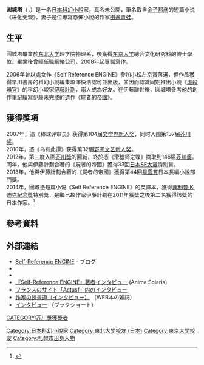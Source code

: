 {{blpsources|time=2019-01-18T03:39:11+00:00}}
{{expand Japanese|time=2019-01-18T03:39:11+00:00}}
{{Infobox writer
| name = 圓城塔
| image =
| caption =
| birth_date = {{birth date|1972|9|15|df=y}}
| birth_place ={{JAP}}[[北海道|北海道]][[札幌市|札幌市]]
| death_date = 
| death_place = 
| occupation = [[小說家|小說家]]
| genre = [[科幻小說|科幻小說]]
| movement =
| notableworks = 烏有此譚（2009年）<br />滑稽师之蝶（2011年）
| influences =
| influenced =
| website =
}}
'''圓城塔'''（{{Lang-ja|円城 塔}}，{{bd|1972年|9月15日|||Enjō Tō}}）是一名[[日本|日本]][[科幻小說|科幻小說]]家，真名未公開，筆名取自[[金子邦彦|金子邦彦]]的短篇小说《进化史观》，妻子是位專寫恐怖小說的作家[[田邊青蛙|田邊青蛙]]。

==生平==
圓城塔畢業於[[东北大学|东北大学]]理学院物理系，後獲得[[东京大学|东京大学]]總合文化研究科的博士學位。畢業後曾經任職網絡公司，2008年起專職寫作。

2006年曾以處女作《Self Reference ENGINE》參加小松左京賞落選，但作品獲得早川書房的科幻小說編集塩澤快浩認可並出版，並因而認識同期推出小說《[[虐殺器官|虐殺器官]]》的科幻小說家[[伊藤計劃|伊藤計劃]]，兩人成為好友。在伊藤離世後，圓城塔參考他的創作筆記續寫伊藤未完成的遺作《[[屍者的帝國|屍者的帝國]]》。

==獲得獎項==
2007年，憑《棒球评审员》获得第104屆[[文学界新人奖|文学界新人奖]]，同时入围第137届[[芥川奖|芥川奖]]。<br>
2010年，憑《乌有此谭》获得第32届[[野间文艺新人奖|野间文艺新人奖]]。<br>
2012年，第三度入圍[[芥川獎|芥川獎]]的圓城，終於憑《滑稽师之蝶》摘取到146届[[芥川奖|芥川奖]]。同年，他與伊藤計劃合著的《屍者的帝國》獲得33回[[日本SF大賞|日本SF大賞]]特別賞。<br>
2013年，他與伊藤計劃合著的《屍者的帝國》獲得第44回[[星雲賞|星雲賞]]日本長編小說部門獎。<br>
2014年，圓城憑短篇小说《Self Reference ENGINE》的英譯本，獲得[[菲利普·K·迪克紀念獎|菲利普·K·迪克紀念獎]]特別獎，是繼已故作家伊藤計劃在2011年獲獎之後第二名獲得該獎的日本作家。<ref>{{Cite web |url=http://hobbyabout.info/?p=838 |title=日本科幻小說作家圓城塔獲得菲利普·K·迪克獎 |accessdate=2015-07-22 |archive-date=2020-04-03 |archive-url=https://web.archive.org/web/20200403054633/http://hobbyabout.info/?p=838 |dead-url=no }}</ref><br>

==參考資料==
{{Reflist}}

==外部連結==
* [http://self-reference.engine.sub.jp/ Self-Reference ENGINE] {{Wayback|url=http://self-reference.engine.sub.jp/ |date=20210126220333 }} - ブログ
* {{Twitter|EnJoeToh}}
* {{twitter|EnJoe140|EnJoe140}}
* [http://www.sf-fantasy.com/magazine/interview/071001.shtml 『Self-Reference ENGINE』著者インタビュー] {{Wayback|url=http://www.sf-fantasy.com/magazine/interview/071001.shtml |date=20191206183801 }} (Anima Solaris)
* [http://www.actufantasy.com/spip/article-7690.html フランスのサイト「Actusf」内のインタビュー] {{Wayback|url=http://www.actufantasy.com/spip/article-7690.html |date=20111224105032 }}
* [http://www.webdoku.jp/rensai/sakka/michi101_enjo/ 作家の読書道（インタビュー）] {{Wayback|url=http://www.webdoku.jp/rensai/sakka/michi101_enjo/ |date=20180126125706 }} （WEB本の雑誌）
* [http://bookshorts.jp/enjoetoh/ インタビュー] {{Wayback|url=http://bookshorts.jp/enjoetoh/ |date=20201102073338 }} （ブックショート）

{{Normdaten}}
{{DEFAULTSORT:EnJoeToh}}
[[Category:日本科幻小說家|Category:日本科幻小說家]]
[[CATEGORY:芥川獎獲獎者|CATEGORY:芥川獎獲獎者]]
[[Category:東北大學校友_(日本)|Category:東北大學校友 (日本)]]
[[Category:東京大學校友|Category:東京大學校友]]
[[Category:札幌市出身人物|Category:札幌市出身人物]]